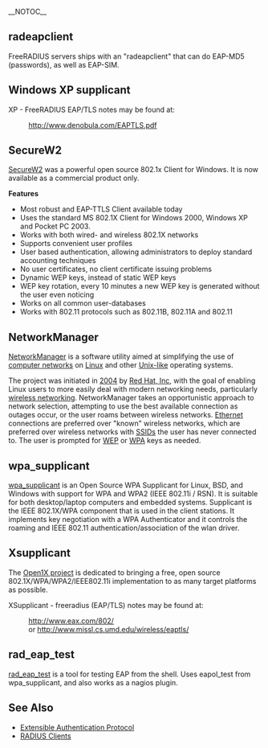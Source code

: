 __NOTOC__

==radeapclient==

FreeRADIUS servers ships with an "radeapclient" that can do EAP-MD5 (passwords), as well as EAP-SIM.

{{Default in the server source|src/modules/rlm_eap/}}

==Windows XP supplicant==

XP - FreeRADIUS EAP/TLS notes may be found at:
: http://www.denobula.com/EAPTLS.pdf

==SecureW2==

[http://www.securew2.com/ SecureW2] was a powerful open source 802.1x Client for Windows. It is now available as a commercial product only.

'''Features'''
* Most robust and EAP-TTLS Client available today 
* Uses the standard MS 802.1X Client for Windows 2000, Windows XP and Pocket PC 2003. 
* Works with both wired- and wireless 802.1X networks
* Supports convenient user profiles
* User based authentication, allowing administrators to deploy standard accounting techniques
* No user certificates, no client certificate issuing problems
* Dynamic WEP keys, instead of static WEP keys
* WEP key rotation, every 10 minutes a new WEP key is generated without the user even noticing
* Works on all common user-databases
* Works with 802.11 protocols such as 802.11B, 802.11A and 802.11

==NetworkManager==

[http://www.gnome.org/projects/NetworkManager/ NetworkManager] is a software utility aimed at simplifying the use of [[computer network]]s on [[Linux]] and other [[Unix-like]] operating systems.

The project was initiated in [[2004]] by [[Red Hat|Red Hat, Inc]], with the goal of enabling Linux users to more easily deal with modern networking needs, particularly [[Wireless LAN|wireless networking]].  NetworkManager takes an opportunistic approach to network selection, attempting to use the best available connection as outages occur, or the user roams between wireless networks.  [[Ethernet]] connections are preferred over "known" wireless networks, which are preferred over wireless networks with [[SSID]]s the user has never connected to.  The user is prompted for [[Wired Equivalent Privacy|WEP]] or [[Wi-Fi Protected Access|WPA]] keys as needed.

==wpa_supplicant==

[http://hostap.epitest.fi/wpa_supplicant/ wpa_supplicant] is an Open Source WPA Supplicant for Linux, BSD, and Windows with support for WPA and WPA2 (IEEE 802.11i / RSN). It is suitable for both desktop/laptop computers and embedded systems. Supplicant is the IEEE 802.1X/WPA component that is used in the client stations. It implements key negotiation with a WPA Authenticator and it controls the roaming and IEEE 802.11 authentication/association of the wlan driver.

==Xsupplicant==

The [http://open1x.sourceforge.net/ Open1X project] is dedicated to bringing a free, open source 802.1X/WPA/WPA2/IEEE802.11i implementation to as many target platforms as possible.

XSupplicant - freeradius (EAP/TLS) notes may be found at:
: http://www.eax.com/802/
: or http://www.missl.cs.umd.edu/wireless/eaptls/

==rad_eap_test==

[http://wiki.eduroam.cz/rad_eap_test/ rad_eap_test] is a tool for testing
EAP from the shell. Uses eapol_test from wpa_supplicant, and also works
as a nagios plugin.

==See Also==

* [[Extensible Authentication Protocol]]
* [[RADIUS Clients]]
